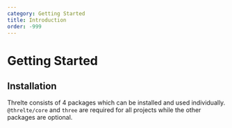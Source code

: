 ```yaml
---
category: Getting Started
title: Introduction
order: -999
---
```


# Getting Started

## Installation

Threlte consists of 4 packages which can be installed and used individually. `@threlte/core` and `three` are required for all projects while the other packages are optional.
